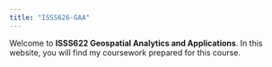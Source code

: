 ```yaml
---
title: "ISSS626-GAA"
---
```


Welcome to **ISSS622 Geospatial Analytics and Applications**. In this website, you will find my coursework prepared for this course.
